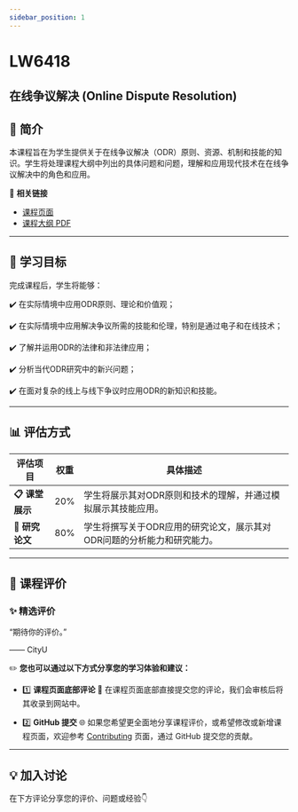 ```yaml
---
sidebar_position: 1
---
```


# LW6418
## 在线争议解决 (Online Dispute Resolution)

## **📘 简介**
本课程旨在为学生提供关于在线争议解决（ODR）原则、资源、机制和技能的知识。学生将处理课程大纲中列出的具体问题和问题，理解和应用现代技术在在线争议解决中的角色和应用。

🔗 **相关链接**
- [课程页面](https://www.cityu.edu.hk/catalogue/pg/202425/course/LW6418.htm)
- [课程大纲 PDF](https://www.cityu.edu.hk/catalogue/pg/202425/course/LW6418.pdf)

---

## **🎯 学习目标**

完成课程后，学生将能够：

✔️ 在实际情境中应用ODR原则、理论和价值观；

✔️ 在实际情境中应用解决争议所需的技能和伦理，特别是通过电子和在线技术；

✔️ 了解并运用ODR的法律和非法律应用；

✔️ 分析当代ODR研究中的新兴问题；

✔️ 在面对复杂的线上与线下争议时应用ODR的新知识和技能。

---

## **📊 评估方式**

| **评估项目**          | **权重** | **具体描述**                                                                                       |
|----------------------|---------|---------------------------------------------------------------------------------------------------|
| **📋 课堂展示**       | 20%     | 学生将展示其对ODR原则和技术的理解，并通过模拟展示其技能应用。                                    |
| **📂 研究论文**       | 80%     | 学生将撰写关于ODR应用的研究论文，展示其对ODR问题的分析能力和研究能力。                         |

---

## **💬 课程评价**

### ✨ **精选评价**
<div className={commentStyles.commentBox}>
    <p className={commentStyles.commentText}>
        “期待你的评价。”
    </p>
    <p className={commentStyles.commentAuthor}>—— CityU</p>
</div>

✏️ **您也可以通过以下方式分享您的学习体验和建议：**

- 1️⃣ **课程页面底部评论**
💬 在课程页面底部直接提交您的评论，我们会审核后将其收录到网站中。

- 2️⃣ **GitHub 提交**
🌐 如果您希望更全面地分享课程评价，或希望修改或新增课程页面，欢迎参考 [Contributing](/contributing) 页面，通过 GitHub 提交您的贡献。

---

## **💡 加入讨论**

在下方评论分享您的评价、问题或经验👇
<Utterances />